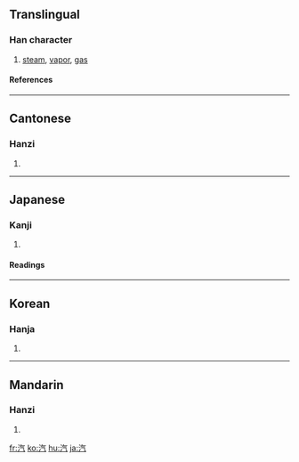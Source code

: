 ==Translingual==
===Han character===
{{Han char|rn=85|rad=水|as=04|sn=7|four=3811<sub>7</sub>|canj=水人一弓 (EOMN)|ids=⿰[[氵]][[气]]}}
# [[steam]], [[vapor]], [[gas]]
====References====
{{Han ref|kx=0609.060|dkj=17177|dj=1002.030|hdz=31566.040|uh=6C7D|ud=27773|bh=A854|bd=43092}}

----

==Cantonese==
===Hanzi===
{{yue-hanzi|jyut=|y=hei3}}
# {{defn|Cantonese}}

----
==Japanese==
===Kanji===
{{ja-kanji|grade=2|rs=水04}}
# {{defn|Japanese}} 
====Readings====
{{ja-readings|on=[[き]] (ki), [[いつ]] (itsu)|kun=[[ゆげ]] (yuge), [[みずけ]] (mizuke)}}

----
==Korean==
===Hanja===
{{ko-hanja|hangeul=[[기]], [[흘]]|eumhun=|rv=gi, heul|mr=ki, hŭl|y=ki, hul}}
# {{defn|Korean}}

----
==Mandarin==
===Hanzi===
{{cmn-hanzi|pin=[[qì]] (qi4)|wg=ch'i<sup>4</sup>}}
# {{defn|Mandarin}}

[[fr:汽]]
[[ko:汽]]
[[hu:汽]]
[[ja:汽]]